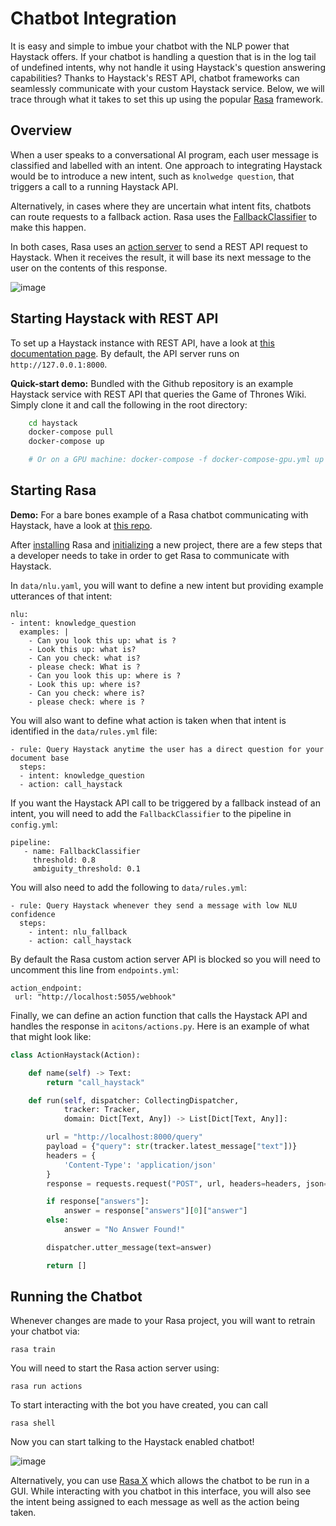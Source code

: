 # Chatbot Integration

It is easy and simple to imbue your chatbot with the NLP power that Haystack offers.
If your chatbot is handling a question that is in the log tail of undefined intents, why not handle it using Haystack's question answering capabilities?
Thanks to Haystack's REST API, chatbot frameworks can seamlessly communicate with your custom Haystack service.
Below, we will trace through what it takes to set this up using the popular [Rasa](https://rasa.com/) framework.


## Overview

When a user speaks to a conversational AI program, each user message is classified and labelled with an intent.
One approach to integrating Haystack would be to introduce a new intent, such as `knolwedge question`,
that triggers a call to a running Haystack API.

Alternatively, in cases where they are uncertain what intent fits, chatbots can route requests to a fallback action.
Rasa uses the [FallbackClassifier](https://rasa.com/docs/rasa/fallback-handoff/#nlu-fallback) to make this happen.

In both cases, Rasa uses an [action server](https://rasa.com/docs/action-server/) to send a REST API request to Haystack.
When it receives the result, it will base its next message to the user on the contents of this response.

![image](/img/rasa_haystack.png)

## Starting Haystack with REST API

To set up a Haystack instance with REST API, have a look at [this documentation page](/usage/rest-api).
By default, the API server runs on `http://127.0.0.1:8000`.

<div className="max-w-xl bg-yellow-light-theme border-l-8 border-yellow-dark-theme px-6 pt-6 pb-4 my-4 rounded-md dark:bg-yellow-900">

**Quick-start demo:** Bundled with the Github repository is an example Haystack service with REST API that queries the Game of Thrones Wiki.
Simply clone it and call the following in the root directory:

``` bash
    cd haystack
    docker-compose pull
    docker-compose up

    # Or on a GPU machine: docker-compose -f docker-compose-gpu.yml up
```

</div>

## Starting Rasa

<div className="max-w-xl bg-yellow-light-theme border-l-8 border-yellow-dark-theme px-6 pt-6 pb-4 my-4 rounded-md dark:bg-yellow-900">

**Demo:** For a bare bones example of a Rasa chatbot communicating with Haystack, have a look at [this repo](https://github.com/deepset-ai/rasa-haystack).

</div>

After [installing](https://rasa.com/docs/rasa/installation) Rasa and [initializing](https://rasa.com/docs/rasa/command-line-interface/#rasa-init) a new project,
there are a few steps that a developer needs to take in order to get Rasa to communicate with Haystack.

In `data/nlu.yaml`, you will want to define a new intent but providing example utterances of that intent:
```
nlu:
- intent: knowledge_question
  examples: |
    - Can you look this up: what is ?
    - Look this up: what is?
    - Can you check: what is?
    - please check: What is ?
    - Can you look this up: where is ?
    - Look this up: where is?
    - Can you check: where is?
    - please check: where is ?
````

You will also want to define what action is taken when that intent is identified in the `data/rules.yml` file:
```
- rule: Query Haystack anytime the user has a direct question for your document base
  steps:
  - intent: knowledge_question
  - action: call_haystack
```

If you want the Haystack API call to be triggered by a fallback instead of an intent, you will need to add the `FallbackClassifier` to the pipeline in `config.yml`:
```
pipeline:
   - name: FallbackClassifier
     threshold: 0.8
     ambiguity_threshold: 0.1
```
You will also need to add the following to `data/rules.yml`:
```
- rule: Query Haystack whenever they send a message with low NLU confidence
  steps:
    - intent: nlu_fallback
    - action: call_haystack
```
By default the Rasa custom action server API is blocked so you will need to uncomment this line from `endpoints.yml`:
```
action_endpoint:
 url: "http://localhost:5055/webhook"
```
Finally, we can define an action function that calls the Haystack API and handles the response in `acitons/actions.py`.
Here is an example of what that might look like:

``` python
class ActionHaystack(Action):

    def name(self) -> Text:
        return "call_haystack"

    def run(self, dispatcher: CollectingDispatcher,
            tracker: Tracker,
            domain: Dict[Text, Any]) -> List[Dict[Text, Any]]:

        url = "http://localhost:8000/query"
        payload = {"query": str(tracker.latest_message["text"])}
        headers = {
            'Content-Type': 'application/json'
        }
        response = requests.request("POST", url, headers=headers, json=payload).json()

        if response["answers"]:
            answer = response["answers"][0]["answer"]
        else:
            answer = "No Answer Found!"

        dispatcher.utter_message(text=answer)

        return []
```

## Running the Chatbot

Whenever changes are made to your Rasa project, you will want to retrain your chatbot via:
```
rasa train
```
You will need to start the Rasa action server using:
```
rasa run actions
```
To start interacting with the bot you have created, you can call
```
rasa shell
```
Now you can start talking to the Haystack enabled chatbot!

![image](/img/rasa_conversation.png)

Alternatively, you can use [Rasa X](https://rasa.com/docs/rasa-x/) which allows the chatbot to be run in a GUI.
While interacting with you chatbot in this interface, you will also see the intent being assigned to each message as well as the action being taken.
